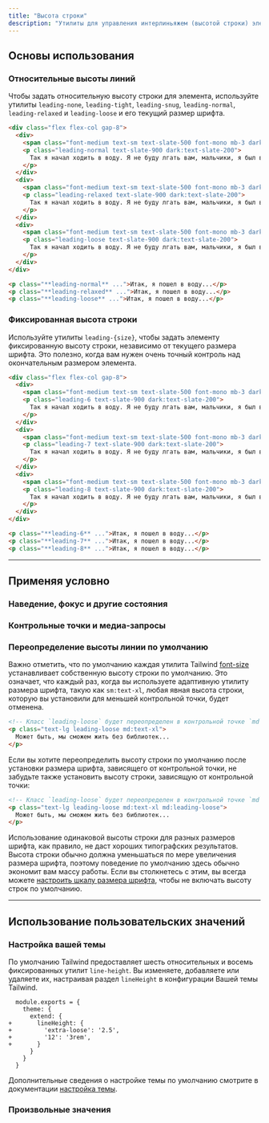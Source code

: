 ```yaml
---
title: "Высота строки"
description: "Утилиты для управления интерлиньяжем (высотой строки) элемента."
---
```




## Основы использования

### Относительные высоты линий

Чтобы задать относительную высоту строки для элемента, используйте утилиты `leading-none`, `leading-tight`, `leading-snug`, `leading-normal`, `leading-relaxed` и `leading-loose` и его текущий размер шрифта.

```html {{ example: true }}
<div class="flex flex-col gap-8">
  <div>
    <span class="font-medium text-sm text-slate-500 font-mono mb-3 dark:text-slate-400">leading-normal</span>
    <p class="leading-normal text-slate-900 dark:text-slate-200">
      Так я начал ходить в воду. Я не буду лгать вам, мальчики, я был в ужасе. Но я шел дальше, и когда я пробирался мимо прибоя, на меня снизошло странное спокойствие. Я не знаю, было ли это божественным вмешательством или родством всех живых существ, но скажу тебе, Джерри, что в тот момент я <em>был</em> морским биологом.
    </p>
  </div>
  <div>
    <span class="font-medium text-sm text-slate-500 font-mono mb-3 dark:text-slate-400">leading-relaxed</span>
    <p class="leading-relaxed text-slate-900 dark:text-slate-200">
      Так я начал ходить в воду. Я не буду лгать вам, мальчики, я был в ужасе. Но я шел дальше, и когда я пробирался мимо прибоя, на меня снизошло странное спокойствие. Я не знаю, было ли это божественным вмешательством или родством всех живых существ, но скажу тебе, Джерри, что в тот момент я <em>был</em> морским биологом.
    </p>
  </div>
  <div>
    <span class="font-medium text-sm text-slate-500 font-mono mb-3 dark:text-slate-400">leading-loose</span>
    <p class="leading-loose text-slate-900 dark:text-slate-200">
      Так я начал ходить в воду. Я не буду лгать вам, мальчики, я был в ужасе. Но я шел дальше, и когда я пробирался мимо прибоя, на меня снизошло странное спокойствие. Я не знаю, было ли это божественным вмешательством или родством всех живых существ, но скажу тебе, Джерри, что в тот момент я <em>был</em> морским биологом.
    </p>
  </div>
</div>
```

```html
<p class="**leading-normal** ...">Итак, я пошел в воду...</p>
<p class="**leading-relaxed** ...">Итак, я пошел в воду...</p>
<p class="**leading-loose** ...">Итак, я пошел в воду...</p>
```

### Фиксированная высота строки

Используйте утилиты `leading-{size}`, чтобы задать элементу фиксированную высоту строки, независимо от текущего размера шрифта. Это полезно, когда вам нужен очень точный контроль над окончательным размером элемента.

```html {{ example: true }}
<div class="flex flex-col gap-8">
  <div>
    <span class="font-medium text-sm text-slate-500 font-mono mb-3 dark:text-slate-400">leading-6</span>
    <p class="leading-6 text-slate-900 dark:text-slate-200">
      Так я начал ходить в воду. Я не буду лгать вам, мальчики, я был в ужасе. Но я шел дальше, и когда я пробирался мимо прибоя, на меня снизошло странное спокойствие. Я не знаю, было ли это божественным вмешательством или родством всех живых существ, но скажу тебе, Джерри, что в тот момент я <em>был</em> морским биологом.
    </p>
  </div>
  <div>
    <span class="font-medium text-sm text-slate-500 font-mono mb-3 dark:text-slate-400">leading-7</span>
    <p class="leading-7 text-slate-900 dark:text-slate-200">
      Так я начал ходить в воду. Я не буду лгать вам, мальчики, я был в ужасе. Но я шел дальше, и когда я пробирался мимо прибоя, на меня снизошло странное спокойствие. Я не знаю, было ли это божественным вмешательством или родством всех живых существ, но скажу тебе, Джерри, что в тот момент я <em>был</em> морским биологом.
    </p>
  </div>
  <div>
    <span class="font-medium text-sm text-slate-500 font-mono mb-3 dark:text-slate-400">leading-8</span>
    <p class="leading-8 text-slate-900 dark:text-slate-200">
      Так я начал ходить в воду. Я не буду лгать вам, мальчики, я был в ужасе. Но я шел дальше, и когда я пробирался мимо прибоя, на меня снизошло странное спокойствие. Я не знаю, было ли это божественным вмешательством или родством всех живых существ, но скажу тебе, Джерри, что в тот момент я <em>был</em> морским биологом.
    </p>
  </div>
</div>
```

```html
<p class="**leading-6** ...">Итак, я пошел в воду...</p>
<p class="**leading-7** ...">Итак, я пошел в воду...</p>
<p class="**leading-8** ...">Итак, я пошел в воду...</p>
```

---

## <Heading ignore>Применяя условно</Heading>

### <Heading ignore>Наведение, фокус и другие состояния</Heading>

<HoverFocusAndOtherStates defaultClass="leading-none" featuredClass="leading-loose" element="p" />

### <Heading ignore>Контрольные точки и медиа-запросы</Heading>

<BreakpointsAndMediaQueries defaultClass="leading-none" featuredClass="leading-loose" element="p" />

### Переопределение высоты линии по умолчанию

Важно отметить, что по умолчанию каждая утилита Tailwind [font-size](/docs/font-size) устанавливает собственную высоту строки по умолчанию. Это означает, что каждый раз, когда вы используете адаптивную утилиту размера шрифта, такую как `sm:text-xl`, любая явная высота строки, которую вы установили для меньшей контрольной точки, будет отменена.

```html
<!-- Класс `leading-loose` будет переопределен в контрольной точке `md` breakpoint -->
<p class="text-lg leading-loose md:text-xl">
  Может быть, мы сможем жить без библиотек...
</p>
```

Если вы хотите переопределить высоту строки по умолчанию после установки размера шрифта, зависящего от контрольной точки, не забудьте также установить высоту строки, зависящую от контрольной точки:

```html
<!-- Класс `leading-loose` будет переопределен в контрольной точке `md` breakpoint -->
<p class="text-lg leading-loose md:text-xl md:leading-loose">
  Может быть, мы сможем жить без библиотек...
</p>
```

Использование одинаковой высоты строки для разных размеров шрифта, как правило, не даст хороших типографских результатов. Высота строки обычно должна уменьшаться по мере увеличения размера шрифта, поэтому поведение по умолчанию здесь обычно экономит вам массу работы. Если вы столкнетесь с этим, вы всегда можете [настроить шкалу размера шрифта](/docs/font-size#customizing), чтобы не включать высоту строк по умолчанию.

---

## Использование пользовательских значений

### Настройка вашей темы

По умолчанию Tailwind предоставляет шесть относительных и восемь фиксированных утилит `line-height`. Вы изменяете, добавляете или удаляете их, настраивая раздел `lineHeight` в конфигурации Вашей темы Tailwind.

```diff-js {{ filename: 'tailwind.config.js' }}
  module.exports = {
    theme: {
      extend: {
+       lineHeight: {
+         'extra-loose': '2.5',
+         '12': '3rem',
+       }
      }
    }
  }
```

Дополнительные сведения о настройке темы по умолчанию смотрите в документации [настройка темы](/docs/theme#customizing-the-default-theme).

### Произвольные значения

<ArbitraryValues property="line-height" featuredClass="leading-[3rem]" element="p" />

